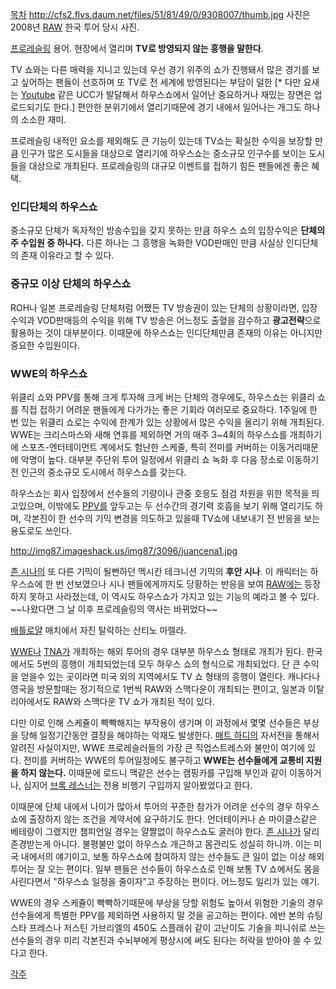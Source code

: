 [[목차]]
http://cfs2.flvs.daum.net/files/51/81/49/0/9308007/thumb.jpg
사진은 2008년 [[RAW]] 한국 투어 당시 사진.

[[프로레슬링]] 용어. 현장에서 열리며 '''TV로 방영되지 않는 흥행을 말한다'''. 

TV 쇼와는 다른 매력을 지니고 있는데 우선 경기 위주의 쇼가 진행돼서 많은 경기를 보고 싶어하는 팬들이 선호하며 또 TV로 전 세계에 방영된다는 부담이 덜한 [* 다만 요새는 [[Youtube]] 같은 UCC가 발달해서 하우스쇼에서 일어난 중요하거나 재밌는 장면은 업로드되기도 한다.] 편안한 분위기에서 열리기때문에 경기 내에서 일어나는 개그도 하나의 소소한 재미. 

프로레슬링 내적인 요소를 제외해도 큰 기능이 있는데 TV쇼는 확실한 수익을 보장할 만큼 인구가 많은 도시들을 대상으로 열리기에 하우스쇼는 중소규모 인구수를 보이는 도시들을 대상으로 개최된다. 프로레슬링의 대규모 이벤트를 접하기 힘든 팬들에겐 좋은 혜택. 

=== 인디단체의 하우스쇼 ===
중소규모 단체가 독자적인 방송수입을 갖지 못하는 만큼 하우스 쇼의 입장수익은 '''단체의 주 수입원 중 하나다.''' 다른 하나는 그 흥행을 녹화한 VOD판매인 만큼 사실상 인디단체의 존재 이유라고 할 수 있다.

=== 중규모 이상 단체의 하우스쇼 ===
ROH나 일본 프로레슬링 단체처럼 어쨌든 TV 방송권이 있는 단체의 상황이라면, 입장 수익과 VOD판매등의 수익을 위해 TV 방송은 어느정도 출혈을 감수하고 '''광고전략'''으로 활용하는 것이 대부분이다. 이때문에 하우스쇼는 인디단체만큼 존재의 이유는 아니지만 중요한 수입원이다. 

=== WWE의 하우스쇼 ===
위클리 쇼와 PPV를 통해 크게 투자해 크게 버는 단체의 경우에도, 하우스쇼는 위클리 쇼를 직접 접하기 어려운 팬들에게 다가가는 좋은 기회라 여러모로 중요하다. 1주일에 한 번 있는 위클리 쇼로는 수익에 한계가 있는 상황에서 많은 수익을 올리기 위해 개최된다.  WWE는 크리스마스와 새해 연휴를 제외하면 거의 매주 3~4회의 하우스쇼를 개최하기에 스포츠-엔터테이먼트 계에서도 험난한 스케줄, 특히 전미를 커버하는 이동거리때문에 악명이 높다. 대부분 주단위 투어 일정에서 위클리 쇼 녹화 후 다음 장소로 이동하기 전 인근의 중소규모 도시에서 하우스쇼를 갖는다.

하우스쇼는 회사 입장에서 선수들의 기량이나 관중 호응도 점검 차원을 위한 목적을 띄고있으며, 이밖에도 [[PPV]]를 앞두고는 두 선수간의 경기력 호흡을 보기 위해 열리기도 하며, 각본진이 한 선수의 기믹 변경을 의도하고 있을때 TV쇼에 내보내기 전 반응을 보는 용도로도 쓰인다.

http://img87.imageshack.us/img87/3096/juancena1.jpg

[[존 시나]]의 또 다른 기믹이 될뻔하던 멕시칸 테크니션 기믹의 '''후안 시나'''. 이 캐릭터는 하우스쇼에 한 번 선보였으나 시나 팬들에게까지도 당황하는 반응을 보여 [[RAW]]에는 등장하지 못하고 사라졌는데, 이 역시도 하우스쇼가 가지고 있는 기능의 예라고 볼 수 있다. ~~나왔다면 그 날 이후 프로레슬링의 역사는 바뀌었다~~

{{{#!html
<iframe title="YouTube video player" width="480" height="390" src="http://www.youtube.com/embed/0ABNrtp-T_c" frameborder="0" allowfullscreen></iframe>
}}}
[[배틀로얄]] 매치에서 자진 탈락하는 산티노 마렐라.

[[WWE]]나 [[TNA]]가 개최하는 해외 투어의 경우 대부분 하우스쇼 형태로 개최가 된다.  한국에서도 5번의 흥행이 개최되었는데 모두 하우스 쇼의 형식으로 개최되었다. 단 큰 수익을 얻을수 있는 곳이라면 미국 외의 지역에서도 TV 쇼 형태의 흥행이 열린다. 캐나다나 영국을 방문할때는 정기적으로 1번씩 RAW와 스맥다운이 개최되는 편이고, 일본과 이탈리아에서도 RAW와 스맥다운 TV 쇼가 개최된 적이 있다.

다만 이로 인해 스케쥴이 빡빡해지는 부작용이 생기며 이 과정에서 몇몇 선수들은 부상을 당해 일정기간동안 결장을 해야하는 악재도 발생한다. [[매트 하디]]의 자서전을 통해서 알려진 사실이지만, WWE 프로레슬러들의 가장 큰 직업스트레스와 불만이 여기에 있다. 전미를 커버하는 WWE의 투어일정에도 불구하고 '''WWE는 선수들에게 교통비 지원을 하지 않는다.''' 이때문에 로드니 맥같은 선수는 캠핑카를 구입해 부인과 같이 이동하거나, 심지어 [[브록 레스너]]는 전용 비행기 구입까지 알아봤었다고 한다.

이때문에 단체 내에서 나이가 많아서 투어의 꾸준한 참가가 어려운 선수의 경우 하우스쇼에 출장하지 않는 조건을 계약서에 요구하기도 한다. 언더테이커나 숀 마이클스같은 베테랑이 그랬지만 챔피언일 경우는 얄짤없이 하우스쇼도 굴러야 한다. [[존 시나]]가 달리 존경받는게 아니다. 불평불만 없이 하우스쇼 개근하고 몸관리도 성실히 하니까. 이는 미국 내에서의 얘기이고, 보통 하우스쇼에 참여하지 않는 선수들도 큰 일이 없는 이상 해외투어는 잘 오는 편이다. 일부 팬들은 선수들이 하우스쇼로 인해 보통 TV 쇼에서도 몸을 사린다면서 "하우스쇼 일정을 줄이자"고 주장하는 편이다. 어느정도 일리가 있는 얘기. 

WWE의 경우 스케쥴이 빡빡하기때문에 부상을 당할 위험도 높아서 위험한 기술의 경우 선수들에게 특별한 PPV를 제외하면 사용하지 말 것을 공고하는 편이다. 에반 본의 슈팅스타 프레스나 저스틴 가브리엘의 450도 스플래쉬 같이 고난이도 기술을 피니쉬로 쓰는 선수들의 경우 미리 각본진과 수뇌부에게 평상시에 써도 된다는 허락을 받아야 쓸 수 있다고 한다.  

[[각주]]

